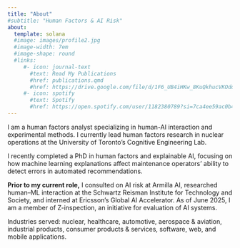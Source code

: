 ```yaml
---
title: "About"
#subtitle: "Human Factors & AI Risk"
about:
  template: solana
  #image: images/profile2.jpg
  #image-width: 7em
  #image-shape: round
  #links:
     #- icon: journal-text
       #text: Read My Publications
       #href: publications.qmd
       #href: https://drive.google.com/file/d/1F6_UB4iHKw_8KuQkhucVKOdoi_U4X7JW/view?usp=sharing
     #- icon: spotify
       #text: Spotify
       #href: https://open.spotify.com/user/1182380789?si=7ca4ee59ac0b4619
---
```


I am a human factors analyst specializing in human-AI interaction and experimental methods. I currently lead human factors research in nuclear operations at the University of Toronto's Cognitive Engineering Lab. 

I recently completed a PhD in human factors and explainable AI, focusing on how machine learning explanations affect maintenance operators' ability to detect errors in automated recommendations.

**Prior to my current role,** I consulted on AI risk at Armilla AI, researched human--ML interaction at the Schwartz Reisman Institute for Technology and Society, and interned at Ericsson's Global AI Accelerator. As of June 2025, I am a member of Z-inspection, an initiative for evaluation of AI systems.

Industries served: nuclear, healthcare, automotive, aerospace & aviation, industrial products, consumer products & services, software, web, and mobile applications.
